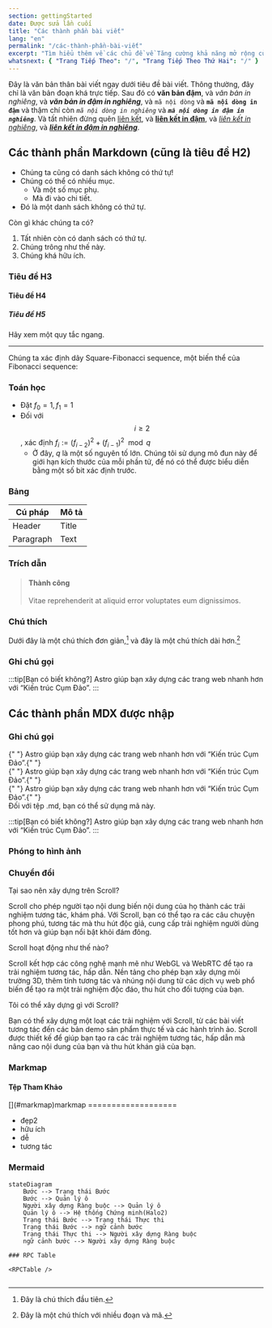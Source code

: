 ```yaml
---
section: gettingStarted
date: Được sửa lần cuối
title: "Các thành phần bài viết"
lang: "en"
permalink: "/các-thành-phần-bài-viết"
excerpt: "Tìm hiểu thêm về các chủ đề về Tăng cường khả năng mở rộng của Ethereum và Mật mã không đối xứng."
whatsnext: { "Trang Tiếp Theo": "/", "Trang Tiếp Theo Thứ Hai": "/" }
---
```



Đây là văn bản thân bài viết ngay dưới tiêu đề bài viết. Thông thường, đây chỉ là văn bản đoạn khá trực tiếp. Sau đó có **văn bản đậm**, và _văn bản in nghiêng_, và **_văn bản in đậm in nghiêng_**, và `mã nội dòng` và **`mã nội dòng in đậm`** và thậm chí còn _`mã nội dòng in nghiêng`_ và **_`mã nội dòng in đậm in nghiêng`_**. Và tất nhiên đừng quên [liên kết](#), và [**liên kết in đậm**](#), và [_liên kết in nghiêng_](#), và [**_liên kết in đậm in nghiêng_**](#).

## Các thành phần Markdown (cũng là tiêu đề H2)

- Chúng ta cũng có danh sách không có thứ tự!
- Chúng có thể có nhiều mục.
  - Và một số mục phụ.
  - Mà đi vào chi tiết.
- Đó là một danh sách không có thứ tự.

Còn gì khác chúng ta có?

1. Tất nhiên còn có danh sách có thứ tự.
1. Chúng trông như thế này.
1. Chúng khá hữu ích.

### Tiêu đề H3

#### Tiêu đề H4

##### Tiêu đề H5

Hãy xem một quy tắc ngang.

---

Chúng ta xác định dãy Square-Fibonacci sequence, một biến thể của Fibonacci sequence:

### Toán học

- Đặt $f_0 = 1, f_1 = 1$
- Đối với $$i \geq 2$$, xác định $f_{i} := (f_{i-2})^2 + (f_{i-1})^2 \mod q$
  - Ở đây, $q$ là một số nguyên tố lớn. Chúng tôi sử dụng mô đun này để giới hạn kích thước của mỗi phần tử, để nó có thể được biểu diễn bằng một số bit xác định trước.

### Bảng

| Cú pháp    | Mô tả |
| --------- | ----------- |
| Header    | Title       |
| Paragraph | Text        |

### Trích dẫn

> #### Thành công
>
> Vitae reprehenderit at aliquid error voluptates eum dignissimos.

### Chú thích

Dưới đây là một chú thích đơn giản,[^1] và đây là một chú thích dài hơn.[^chú thích_lớn]

[^1]: Đây là chú thích đầu tiên.
[^chú thích_lớn]: Đây là một chú thích với nhiều đoạn và mã.

### Ghi chú gọi

:::tip[Bạn có biết không?]
Astro giúp bạn xây dựng các trang web nhanh hơn với “Kiến trúc Cụm Đảo”.
:::

## Các thành phần MDX được nhập

### Ghi chú gọi

<Aside type="note" title="Ghi chú">
  {" "}
  Astro giúp bạn xây dựng các trang web nhanh hơn với “Kiến trúc Cụm Đảo”.{" "}
</Aside>
<Aside type="caution" title="Chú ý">
  {" "}
  Astro giúp bạn xây dựng các trang web nhanh hơn với “Kiến trúc Cụm Đảo”.{" "}
</Aside>
<Aside type="danger" title="Nguy hiểm">
  {" "}
  Astro giúp bạn xây dựng các trang web nhanh hơn với “Kiến trúc Cụm Đảo”.{" "}
</Aside>

<Aside type="tip" title="Mẹo">
  Đối với tệp .md, bạn có thể sử dụng mã này.
</Aside>

:::tip[Bạn có biết không?]
Astro giúp bạn xây dựng các trang web nhanh hơn với “Kiến trúc Cụm Đảo”.
:::


### Phóng to hình ảnh

<ClickToZoom src={priceAggr} />

### Chuyển đổi

<ToggleElement anchor="Tại sao nên xây dựng trên Scroll?">
  <div slot="title">Tại sao nên xây dựng trên Scroll?</div>
  <p>
    Scroll cho phép người tạo nội dung biến nội dung của họ thành các trải nghiệm tương tác, khám phá. Với Scroll, bạn có thể tạo
    ra các câu chuyện phong phú, tương tác mà thu hút độc giả, cung cấp trải nghiệm người dùng tốt hơn và giúp bạn nổi bật khỏi
    đám đông.
  </p>
</ToggleElement>
<ToggleElement anchor="Scroll hoạt động như thế nào?">
  <div slot="title">Scroll hoạt động như thế nào?</div>
  <p>
    Scroll kết hợp các công nghệ mạnh mẽ như WebGL và WebRTC để tạo ra trải nghiệm tương tác, hấp dẫn. Nền tảng cho phép bạn xây
    dựng môi trường 3D, thêm tính tương tác và nhúng nội dung từ các dịch vụ web phổ biến để tạo ra một trải nghiệm độc đáo,
    thu hút cho đối tượng của bạn.
  </p>
</ToggleElement>
<ToggleElement anchor="Tôi có thể xây dựng gì với Scroll?">
  <div slot="title">Tôi có thể xây dựng gì với Scroll?</div>
  <p>
    Bạn có thể xây dựng một loạt các trải nghiệm với Scroll, từ các bài viết tương tác đến các bản demo sản phẩm thực tế và
    các hành trình ảo. Scroll được thiết kế để giúp bạn tạo ra các trải nghiệm tương tác, hấp dẫn mà nâng cao nội dung của bạn và
    thu hút khán giả của bạn.
  </p>
</ToggleElement>

### Markmap

#### Tệp Tham Khảo

<MarkmapView src="/samples/markmap.md" />

<MarkmapView>
[](#markmap)markmap
===================

- đẹp2
- hữu ích
- dễ
- tương tác

</MarkmapView>

### Mermaid

```mermaid
stateDiagram
    Bước --> Trạng thái Bước
    Bước --> Quản lý ô
    Người xây dựng Ràng buộc --> Quản lý ô
    Quản lý ô --> Hệ thống Chứng minh(Halo2)
    Trạng thái Bước --> Trạng thái Thực thi
    Trạng thái Bước --> ngữ cảnh bước
    Trạng thái Thực thi --> Người xây dựng Ràng buộc
    ngữ cảnh bước --> Người xây dựng Ràng buộc

### RPC Table

<RPCTable />

